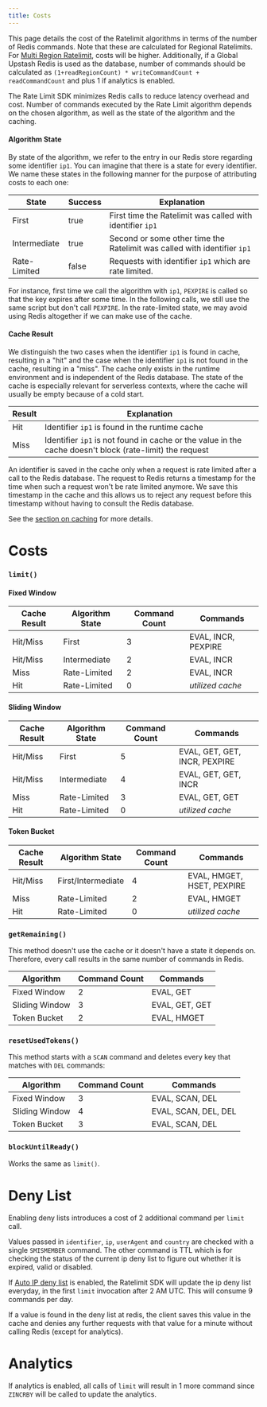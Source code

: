 ```yaml
---
title: Costs
---
```


This page details the cost of the Ratelimit algorithms in terms of the number of Redis commands. Note that these are calculated for Regional Ratelimits. For [Multi Region Ratelimit](https://upstash.com/docs/redis/sdks/ratelimit-ts/features#multi-region), costs will be higher. Additionally, if a Global Upstash Redis is used as the database, number of commands should be calculated as `(1+readRegionCount) * writeCommandCount + readCommandCount` and plus 1 if analytics is enabled.

The Rate Limit SDK minimizes Redis calls to reduce latency overhead and cost. Number of commands executed by the Rate Limit algorithm depends on the chosen algorithm, as well as the state of the algorithm and the caching.

#### Algorithm State

By state of the algorithm, we refer to the entry in our Redis store regarding some identifier `ip1`. You can imagine that there is a state for every identifier. We name these states in the following manner for the purpose of attributing costs to each one:

| State        | Success | Explanation                                                              |
| ------------ | ------- | ------------------------------------------------------------------------ |
| First        | true    | First time the Ratelimit was called with identifier `ip1`                |
| Intermediate | true    | Second or some other time the Ratelimit was called with identifier `ip1` |
| Rate-Limited | false   | Requests with identifier `ip1` which are rate limited.                   |

For instance, first time we call the algorithm with `ip1`, `PEXPIRE` is called so that the key expires after some time. In the following calls, we still use the same script but don't call `PEXPIRE`. In the rate-limited state, we may avoid using Redis altogether if we can make use of the cache.

#### Cache Result

We distinguish the two cases when the identifier `ip1` is found in cache, resulting in a "hit" and the case when the identifier `ip1` is not found in the cache, resulting in a "miss". The cache only exists in the runtime environment and is independent of the Redis database. The state of the cache is especially relevant for serverless contexts, where the cache will usually be empty because of a cold start.

| Result | Explanation                                                                                             |
| ------ | ------------------------------------------------------------------------------------------------------- |
| Hit    | Identifier `ip1` is found in the runtime cache                                                          |
| Miss   | Identifier `ip1` is not found in cache or the value in the cache doesn't block (rate-limit) the request |

An identifier is saved in the cache only when a request is rate limited after a call to the Redis database. The request to Redis returns a timestamp for the time when such a request won't be rate limited anymore. We save this timestamp in the cache and this allows us to reject any request before this timestamp without having to consult the Redis database.

See the [section on caching](https://upstash.com/docs/redis/sdks/ratelimit-ts/features) for more details.

# Costs

### `limit()`

#### Fixed Window

| Cache Result | Algorithm State | Command Count | Commands            |
| ------------ | --------------- | ------------- | ------------------- |
| Hit/Miss     | First           | 3             | EVAL, INCR, PEXPIRE |
| Hit/Miss     | Intermediate    | 2             | EVAL, INCR          |
| Miss         | Rate-Limited    | 2             | EVAL, INCR          |
| Hit          | Rate-Limited    | 0             | _utilized cache_    |

#### Sliding Window

| Cache Result | Algorithm State | Command Count | Commands                      |
| ------------ | --------------- | ------------- | ----------------------------- |
| Hit/Miss     | First           | 5             | EVAL, GET, GET, INCR, PEXPIRE |
| Hit/Miss     | Intermediate    | 4             | EVAL, GET, GET, INCR          |
| Miss         | Rate-Limited    | 3             | EVAL, GET, GET                |
| Hit          | Rate-Limited    | 0             | _utilized cache_              |

#### Token Bucket

| Cache Result | Algorithm State    | Command Count | Commands                    |
| ------------ | ------------------ | ------------- | --------------------------- |
| Hit/Miss     | First/Intermediate | 4             | EVAL, HMGET, HSET, PEXPIRE |
| Miss         | Rate-Limited       | 2             | EVAL, HMGET                 |
| Hit          | Rate-Limited       | 0             | _utilized cache_            |

### `getRemaining()`

This method doesn't use the cache or it doesn't have a state it depends on. Therefore, every call
results in the same number of commands in Redis.

| Algorithm      | Command Count | Commands       |
| -------------- | ------------- | -------------- |
| Fixed Window   | 2             | EVAL, GET      |
| Sliding Window | 3             | EVAL, GET, GET |
| Token Bucket   | 2             | EVAL, HMGET    |

### `resetUsedTokens()`

This method starts with a `SCAN` command and deletes every key that matches with `DEL` commands:

| Algorithm      | Command Count | Commands             |
| -------------- | ------------- | -------------------- |
| Fixed Window   | 3             | EVAL, SCAN, DEL      |
| Sliding Window | 4             | EVAL, SCAN, DEL, DEL |
| Token Bucket   | 3             | EVAL, SCAN, DEL      |

### `blockUntilReady()`

Works the same as `limit()`.

# Deny List

Enabling deny lists introduces a cost of 2 additional command per `limit` call.

Values passed in `identifier`, `ip`, `userAgent` and `country` are checked with a single `SMISMEMBER` command.
The other command is TTL which is for checking the status of the current ip deny list to figure out whether
it is expired, valid or disabled.

If [Auto IP deny list](https://upstash.com/docs/redis/sdks/ratelimit-ts/features#auto-ip-deny-list) is enabled,
the Ratelimit SDK will update the ip deny list everyday, in the first `limit` invocation after 2 AM UTC.
This will consume 9 commands per day.

If a value is found in the deny list at redis, the client saves this value in the cache and denies
any further requests with that value for a minute without calling Redis (except for analytics).

# Analytics

If analytics is enabled, all calls of `limit` will result in 1 more command since `ZINCRBY` will be called to update the analytics.
